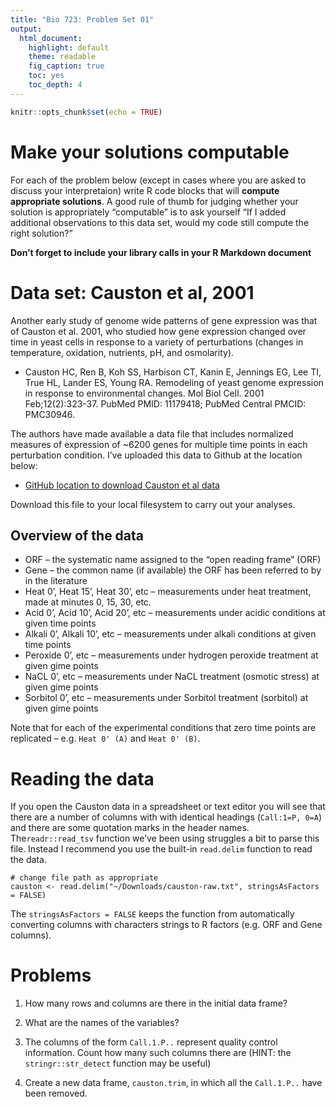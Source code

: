```yaml
---
title: "Bio 723: Problem Set 01"
output:
  html_document:
    highlight: default
    theme: readable
    fig_caption: true
    toc: yes
    toc_depth: 4
---
```



```r
knitr::opts_chunk$set(echo = TRUE)
```

# Make your solutions computable

For each of the problem below (except in cases where you are asked to discuss your interpretaion) write R code blocks that will **compute appropriate solutions**. A good rule of thumb for judging whether your solution is appropriately "computable" is to ask yourself "If I added additional observations to this data set, would my code still compute the right solution?"

**Don't forget to include your library calls in your R Markdown document**

# Data set: Causton et al, 2001

Another early study of genome wide patterns of gene expression was that of Causton et al. 2001, who studied how  gene expression changed over time in yeast cells in response to a variety of perturbations (changes in temperature, oxidation, nutrients, pH, and osmolarity).

 * Causton HC, Ren B, Koh SS, Harbison CT, Kanin E, Jennings EG, Lee TI, True HL, Lander ES, Young RA. Remodeling of yeast genome expression in response to environmental changes. Mol Biol Cell. 2001 Feb;12(2):323-37. PubMed PMID: 11179418; PubMed Central PMCID: PMC30946.
 
The authors have made available a data file that includes normalized measures of expression of ~6200 genes for multiple time points in each perturbation condition.  I've uploaded this data to Github at the location below:

* [GitHub location to download Causton et al data](https://github.com/Bio723-class/example-datasets/blob/master/causton-raw.txt)

Download this file to your local filesystem to carry out your analyses.

## Overview of the data

* ORF -- the systematic name assigned to the "open reading frame" (ORF) 
* Gene -- the common name (if available) the ORF has been referred to by in the literature
* Heat 0', Heat 15', Heat 30', etc -- measurements under heat treatment, made at minutes 0, 15, 30, etc.  
* Acid 0', Acid 10', Acid 20', etc -- measurements under acidic conditions at given time points
* Alkali 0', Alkali 10', etc -- measurements under alkali conditions at given time points
* Peroxide 0', etc -- measurements under hydrogen peroxide treatment at given gime points
* NaCL 0', etc -- measurements under NaCL treatment (osmotic stress) at given gime points
* Sorbitol 0', etc -- measurements under Sorbitol treatment (sorbitol) at given gime points

Note that for each of the experimental conditions that zero time points are replicated -- e.g. `Heat 0' (A)` and `Heat 0' (B)`.

# Reading the data

If you open the Causton data in a spreadsheet or text editor you will see that there are a number of columns with with identical headings (`Call:1=P, 0=A`) and there are some quotation marks in the header names.  The`readr::read_tsv` function we've been using struggles a bit to parse this file.  Instead I recommend you use the built-in `read.delim` function to read the data.

```
# change file path as appropriate
causton <- read.delim("~/Downloads/causton-raw.txt", stringsAsFactors = FALSE)
```

 The `stringsAsFactors = FALSE` keeps the function from automatically converting columns with characters strings to R factors (e.g. ORF and Gene columns).


# Problems

1. How many rows and columns are there in the initial data frame?

1. What are the names of the variables?

1. The columns of the form `Call.1.P..` represent quality control information. Count how many such columns there are (HINT: the `stringr::str_detect` function may be useful)

1. Create a new data frame, `causton.trim`, in which all the `Call.1.P..` have been removed.



